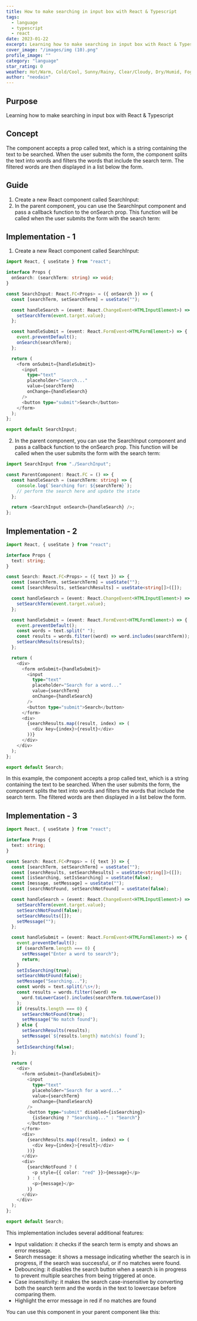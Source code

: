 ```yaml
---
title: How to make searching in input box with React & Typescript
tags:
  - language
  - typescript
  - react
date: 2023-01-22
excerpt: Learning how to make searching in input box with React & Typescript
cover_image: "/images/img (10).png"
profile_image: ""
category: "language"
star_rating: 0
weather: Hot/Warm, Cold/Cool, Sunny/Rainy, Clear/Cloudy, Dry/Humid, Foggy/Misty, Gusty/Windy, Thunder/Lightning
author: "neodain"
---
```


## Purpose

Learning how to make searching in input box with React & Typescript

## Concept

The component accepts a prop called text, which is a string containing the text to be searched. When the user submits the form, the component splits the text into words and filters the words that include the search term. The filtered words are then displayed in a list below the form.

## Guide

1. Create a new React component called SearchInput:
2. In the parent component, you can use the SearchInput component and pass a callback function to the onSearch prop. This function will be called when the user submits the form with the search term:

## Implementation - 1

1. Create a new React component called SearchInput:

```typescript
import React, { useState } from "react";

interface Props {
  onSearch: (searchTerm: string) => void;
}

const SearchInput: React.FC<Props> = ({ onSearch }) => {
  const [searchTerm, setSearchTerm] = useState("");

  const handleSearch = (event: React.ChangeEvent<HTMLInputElement>) => {
    setSearchTerm(event.target.value);
  };

  const handleSubmit = (event: React.FormEvent<HTMLFormElement>) => {
    event.preventDefault();
    onSearch(searchTerm);
  };

  return (
    <form onSubmit={handleSubmit}>
      <input
        type="text"
        placeholder="Search..."
        value={searchTerm}
        onChange={handleSearch}
      />
      <button type="submit">Search</button>
    </form>
  );
};

export default SearchInput;
```

2. In the parent component, you can use the SearchInput component and pass a callback function to the onSearch prop. This function will be called when the user submits the form with the search term:

```typescript
import SearchInput from "./SearchInput";

const ParentComponent: React.FC = () => {
  const handleSearch = (searchTerm: string) => {
    console.log(`Searching for: ${searchTerm}`);
    // perform the search here and update the state
  };

  return <SearchInput onSearch={handleSearch} />;
};
```

## Implementation - 2

```typescript
import React, { useState } from "react";

interface Props {
  text: string;
}

const Search: React.FC<Props> = ({ text }) => {
  const [searchTerm, setSearchTerm] = useState("");
  const [searchResults, setSearchResults] = useState<string[]>([]);

  const handleSearch = (event: React.ChangeEvent<HTMLInputElement>) => {
    setSearchTerm(event.target.value);
  };

  const handleSubmit = (event: React.FormEvent<HTMLFormElement>) => {
    event.preventDefault();
    const words = text.split(" ");
    const results = words.filter((word) => word.includes(searchTerm));
    setSearchResults(results);
  };

  return (
    <div>
      <form onSubmit={handleSubmit}>
        <input
          type="text"
          placeholder="Search for a word..."
          value={searchTerm}
          onChange={handleSearch}
        />
        <button type="submit">Search</button>
      </form>
      <div>
        {searchResults.map((result, index) => (
          <div key={index}>{result}</div>
        ))}
      </div>
    </div>
  );
};

export default Search;
```

In this example, the component accepts a prop called text, which is a string containing the text to be searched. When the user submits the form, the component splits the text into words and filters the words that include the search term. The filtered words are then displayed in a list below the form.

## Implementation - 3

```typescript
import React, { useState } from "react";

interface Props {
  text: string;
}

const Search: React.FC<Props> = ({ text }) => {
  const [searchTerm, setSearchTerm] = useState("");
  const [searchResults, setSearchResults] = useState<string[]>([]);
  const [isSearching, setIsSearching] = useState(false);
  const [message, setMessage] = useState("");
  const [searchNotFound, setSearchNotFound] = useState(false);

  const handleSearch = (event: React.ChangeEvent<HTMLInputElement>) => {
    setSearchTerm(event.target.value);
    setSearchNotFound(false);
    setSearchResults([]);
    setMessage("");
  };

  const handleSubmit = (event: React.FormEvent<HTMLFormElement>) => {
    event.preventDefault();
    if (searchTerm.length === 0) {
      setMessage("Enter a word to search");
      return;
    }
    setIsSearching(true);
    setSearchNotFound(false);
    setMessage("Searching...");
    const words = text.split(/\s+/);
    const results = words.filter((word) =>
      word.toLowerCase().includes(searchTerm.toLowerCase())
    );
    if (results.length === 0) {
      setSearchNotFound(true);
      setMessage("No match found");
    } else {
      setSearchResults(results);
      setMessage(`${results.length} match(s) found`);
    }
    setIsSearching(false);
  };

  return (
    <div>
      <form onSubmit={handleSubmit}>
        <input
          type="text"
          placeholder="Search for a word..."
          value={searchTerm}
          onChange={handleSearch}
        />
        <button type="submit" disabled={isSearching}>
          {isSearching ? "Searching..." : "Search"}
        </button>
      </form>
      <div>
        {searchResults.map((result, index) => (
          <div key={index}>{result}</div>
        ))}
      </div>
      <div>
        {searchNotFound ? (
          <p style={{ color: "red" }}>{message}</p>
        ) : (
          <p>{message}</p>
        )}
      </div>
    </div>
  );
};

export default Search;
```

This implementation includes several additional features:

- Input validation: it checks if the search term is empty and shows an error message.
- Search message: it shows a message indicating whether the search is in progress, if the search was successful, or if no matches were found.
- Debouncing: it disables the search button when a search is in progress to prevent multiple searches from being triggered at once.
- Case insensitivity: it makes the search case-insensitive by converting both the search term and the words in the text to lowercase before comparing them.
- Highlight the error message in red if no matches are found

You can use this component in your parent component like this:

